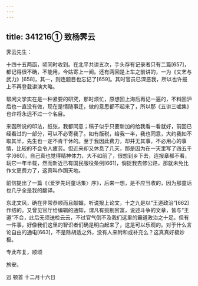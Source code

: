 ```yaml
---
---
---
```

title: 341216① 致杨霁云
---




霁云先生：

十四十五两函，顷同时收到。在北平共讲五次，手头存有记录者只有二篇[657]，都记得很不确，不能用，今姑寄上一阅。还有两回是上车之前讲的，一为《文艺与武力》[658]，其一，则连题目也忘记了[659]。其时官员已深恶我，所以也许报上不再登载讲演大略。

帮闲文学实在是一种紧要的研究，那时烦忙，原想回上海后再记一遍的，不料回沪后也一直没有做，现在是情随事迁，做的意思都不起来了，所以那《五讲三嘘集》也许将永远不过一个名目。

来函所说的印法，纸张，我都同意；稿子似乎只要新加的给我看一看就好，前回已经看过的一部分，可以不必寄我了。如有版税，给我一半，我也同意，大约我如不取其半，先生也一定不肯干休的。至于我因此费力，却并无其事，不必用心的事情，比较的不会令人疲劳。但近来却又休息了几天，那是因为在一天里写了四五千字[660]，自己真也觉得精神体力，大不如前了，很想到乡下去，连报章都不看，玩它一年半载，然而新近已有国民服役条例[661]，倘捉我去修公路，那就未免比作文更费力了，这真叫作跼天地。

前信提出了一篇《〈爱罗先珂童话集〉序》，后来一想，是不应当收的，因为那童话也几乎全是我的翻译。

东北文风，确在非常恭顺而且献媚，听说报上论文，十之九是以“王道政治”[662]作结的。又曾见官厅给编辑的通知，谓凡有挑剔贫富，说述斗争的文章，皆与“王道”不合，此后无须送检云云，不过官气倒不及我们这里的霸道政治之十足。但有一件事，好像我们这里的智识者们确是明白起来了，这是可以乐观的。对于什么言论自由的通电[663]，不是除胡适之外，没有人来附和或补充么？这真真好极妙极。

专此布复，顺颂

旅安。

迅 顿首 十二月十六日
